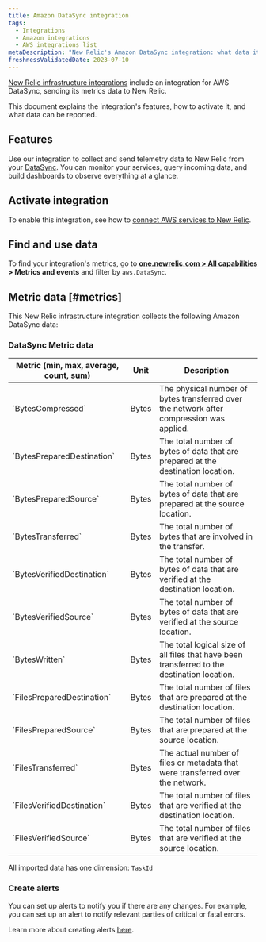 ```yaml
---
title: Amazon DataSync integration
tags:
  - Integrations
  - Amazon integrations
  - AWS integrations list
metaDescription: "New Relic's Amazon DataSync integration: what data it reports and how to enable it."
freshnessValidatedDate: 2023-07-10
---
```


[New Relic infrastructure integrations](/docs/infrastructure/integrations-getting-started/getting-started/introduction-infrastructure-integrations) include an integration for AWS DataSync, sending its metrics data to New Relic.

This document explains the integration's features, how to activate it, and what data can be reported.

## Features

Use our integration to collect and send telemetry data to New Relic from your [DataSync](https://aws.amazon.com/datasync/). You can monitor your services, query incoming data, and build dashboards to observe everything at a glance.

## Activate integration

To enable this integration, see how to [connect AWS services to New Relic](/docs/infrastructure/amazon-integrations/connect/aws-metric-stream-setup/).

## Find and use data

To find your integration's metrics, go to **[one.newrelic.com > All capabilities](https://one.newrelic.com/all-capabilities) > Metrics and events** and filter by `aws.DataSync`.

## Metric data [#metrics]

This New Relic infrastructure integration collects the following Amazon DataSync data:

### DataSync Metric data

<table>
  <thead>
    <tr>
      <th style={{ width: "200px" }}>
      Metric (min, max, average, count, sum)  
      </th>
      <th>
      Unit  
      </th>
      <th>
      Description
      </th>
    </tr>
  </thead>
    <tbody>
    <tr>
      <td>
      `BytesCompressed`
      </td>
      <td>
      Bytes
      </td>
      <td>
      The physical number of bytes transferred over the network after compression was applied.
      </td>
    </tr>
    <tr>
      <td>
      `BytesPreparedDestination`
      </td>
      <td>
      Bytes
      </td>
      <td>
      The total number of bytes of data that are prepared at the destination location.
      </td>
    </tr>
    <tr>
      <td>
      `BytesPreparedSource`
      </td>
      <td>
      Bytes
      </td>
      <td>
      The total number of bytes of data that are prepared at the source location.
      </td>
    </tr>
    <tr>
      <td>
      `BytesTransferred`
      </td>
      <td>
      Bytes
      </td>
      <td>
      The total number of bytes that are involved in the transfer.
      </td>
    </tr>
    <tr>
      <td>
      `BytesVerifiedDestination`
      </td>
      <td>
      Bytes
      </td>
      <td>
      The total number of bytes of data that are verified at the destination location.
      </td>
    </tr>
    <tr>
      <td>
      `BytesVerifiedSource`
      </td>
      <td>
      Bytes
      </td>
      <td>
      The total number of bytes of data that are verified at the source location.
      </td>
    </tr>
    <tr>
      <td>
      `BytesWritten`
      </td>
      <td>
      Bytes
      </td>
      <td>
      The total logical size of all files that have been transferred to the destination location.
      </td>
    </tr>
    <tr>
      <td>
      `FilesPreparedDestination`
      </td>
      <td>
      Bytes
      </td>
      <td>
      The total number of files that are prepared at the destination location.
      </td>
    </tr>
    <tr>
      <td>
      `FilesPreparedSource`
      </td>
      <td>
      Bytes
      </td>
      <td>
      The total number of files that are prepared at the source location.
      </td>
    </tr>
    <tr>
      <td>
      `FilesTransferred`
      </td>
      <td>
      Bytes
      </td>
      <td>
      The actual number of files or metadata that were transferred over the network.
      </td>
    </tr>
    <tr>
      <td>
      `FilesVerifiedDestination`
      </td>
      <td>
      Bytes
      </td>
      <td>
      The total number of files that are verified at the destination location.
      </td>
    </tr>
    <tr>
      <td>
      `FilesVerifiedSource`
      </td>
      <td>
      Bytes
      </td>
      <td>
      The total number of files that are verified at the source location.
      </td>
    </tr>
    </tbody>
</table>

All imported data has one dimension: `TaskId`

### Create alerts

You can set up alerts to notify you if there are any changes. For example, you can set up an alert to notify relevant parties of critical or fatal errors.

Learn more about creating alerts [here](/docs/alerts-applied-intelligence/new-relic-alerts/get-started/your-first-nrql-condition/).